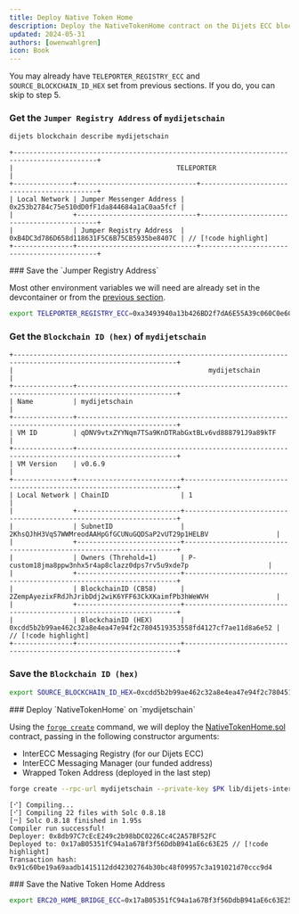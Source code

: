 ```yaml
---
title: Deploy Native Token Home
description: Deploy the NativeTokenHome contract on the Dijets ECC blockchain.
updated: 2024-05-31
authors: [owenwahlgren]
icon: Book
---
```


<Callout>You may already have `TELEPORTER_REGISTRY_ECC` and `SOURCE_BLOCKCHAIN_ID_HEX` set from previous sections. If you do, you can skip to step 5.</Callout>
<Steps>
<Step>
### Get the `Jumper Registry Address` of `mydijetschain`

```bash
dijets blockchain describe mydijetschain
```

```
+-------------------------------------------------------------------------------------------+
|                                         TELEPORTER                                        |
+---------------+------------------------------+--------------------------------------------+
| Local Network | Jumper Messenger Address | 0x253b2784c75e510dD0fF1da844684a1aC0aa5fcf |
|               +------------------------------+--------------------------------------------+
|               | Jumper Registry Address  | 0xB4DC3d786D658d118631F5C6B75CB5935be8407C | // [!code highlight]
+---------------+------------------------------+--------------------------------------------+
```
</Step>
<Step>
### Save the `Jumper Registry Address`

Most other environment variables we will need are already set in the devcontainer or from the [previous section](/course/interchain-token-transfer/06-erc-20-to-erc-20-bridge/01-erc-20-to-erc-20-bridge).
```bash
export TELEPORTER_REGISTRY_ECC=0xa3493940a13b426BD2f7dA6E55A39c060C0e6020
```
</Step>
<Step>

### Get the `Blockchain ID (hex)` of `mydijetschain`


```
+---------------------------------------------------------------------------------------------------------------+
|                                                 mydijetschain                                                  |
+---------------+-----------------------------------------------------------------------------------------------+
| Name          | mydijetschain                                                                                  |
+---------------+-----------------------------------------------------------------------------------------------+
| VM ID         | qDNV9vtxZYYNqm7TSa9KnDTRabGxtBLv6vd888791J9a89kTF                                             |
+---------------+-----------------------------------------------------------------------------------------------+
| VM Version    | v0.6.9                                                                                        |
+---------------+--------------------------+--------------------------------------------------------------------+
| Local Network | ChainID                  | 1                                                                  |
|               +--------------------------+--------------------------------------------------------------------+
|               | SubnetID                 | 2KhsQJhH3VqS7WWMreodAAHpGfGCUNuGQDSaP2vUT29p1HELBV                 |
|               +--------------------------+--------------------------------------------------------------------+
|               | Owners (Threhold=1)      | P-custom18jma8ppw3nhx5r4ap8clazz0dps7rv5u9xde7p                    |
|               +--------------------------+--------------------------------------------------------------------+
|               | BlockchainID (CB58)      | 2ZempAyezixFRdJhJribDdj2wiK6YFF63CkXKaimfPb3hWeWVH                 |
|               +--------------------------+--------------------------------------------------------------------+
|               | BlockchainID (HEX)       | 0xcdd5b2b99ae462c32a8e4ea47e94f2c7804519353558fd4127cf7ae11d8a6e52 | // [!code highlight]
+---------------+--------------------------+--------------------------------------------------------------------+

```
</Step>
<Step>

### Save the `Blockchain ID (hex)`

```bash
export SOURCE_BLOCKCHAIN_ID_HEX=0xcdd5b2b99ae462c32a8e4ea47e94f2c7804519353558fd4127cf7ae11d8a6e52
```

</Step>
<Step>
### Deploy `NativeTokenHome` on `mydijetschain`

Using the [`forge create`](https://book.getfoundry.sh/reference/forge/forge-create) command, we will deploy the [NativeTokenHome.sol](https://github.com/Dijets-Inc/dijets-interchain-token-transfer/blob/main/contracts/src/TokenHome/NativeTokenHome.sol) contract, passing in the following constructor arguments:

- InterECC Messaging Registry (for our Dijets ECC)
- InterECC Messaging Manager (our funded address)
- Wrapped Token Address (deployed in the last step)

```bash
forge create --rpc-url mydijetschain --private-key $PK lib/dijets-interchain-token-transfer/contracts/src/TokenHome/NativeTokenHome.sol:NativeTokenHome --constructor-args $TELEPORTER_REGISTRY_ECC $FUNDED_ADDRESS $WRAPPED_ERC20_ECC
```
```
[⠊] Compiling...
[⠊] Compiling 22 files with Solc 0.8.18
[⠒] Solc 0.8.18 finished in 1.95s
Compiler run successful!
Deployer: 0x8db97C7cEcE249c2b98bDC0226Cc4C2A57BF52FC
Deployed to: 0x17aB05351fC94a1a67Bf3f56DdbB941aE6c63E25 // [!code highlight]
Transaction hash: 0x91c60be19a69aadb1415112dd42302764b30bc48f09957c3a191021d70ccc9d4
```
</Step>
<Step>
### Save the Native Token Home Address

```bash 
export ERC20_HOME_BRIDGE_ECC=0x17aB05351fC94a1a67Bf3f56DdbB941aE6c63E25
```
</Step>
</Steps>